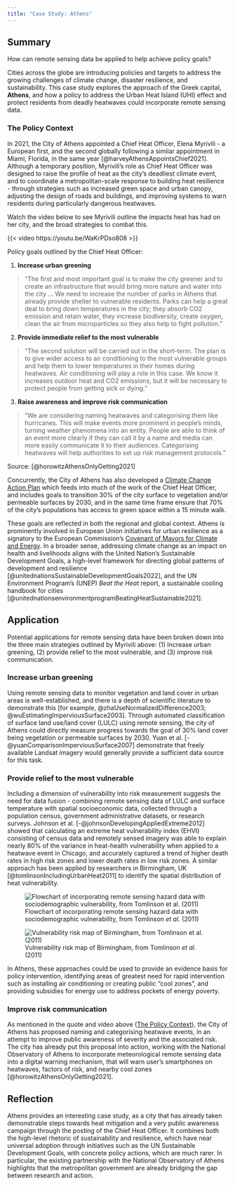 ```yaml
---
title: "Case Study: Athens"
---
```


## Summary

How can remote sensing data be applied to help achieve policy goals?

Cities across the globe are introducing policies and targets to address the growing challenges of climate change, disaster resilience, and sustainability. This case study explores the approach of the Greek capital, **Athens**, and how a policy to address the Urban Heat Island (UHI) effect and protect residents from deadly heatwaves could incorporate remote sensing data.

### The Policy Context

In 2021, the City of Athens appointed a Chief Heat Officer, Elena Myrivili - a European first, and the second globally following a similar appointment in Miami, Florida, in the same year [@harveyAthensAppointsChief2021]. Although a temporary position, Myrivili's role as Chief Heat Officer was designed to raise the profile of heat as the city's deadliest climate event, and to coordinate a metropolitan-scale response to building heat resilience - through strategies such as increased green space and urban canopy, adjusting the design of roads and buildings, and improving systems to warn residents during particularly dangerous heatwaves.

Watch the video below to see Myrivili outline the impacts heat has had on her city, and the broad strategies to combat this.

{{< video https://youtu.be/WaKrPDso808 >}}

Policy goals outlined by the Chief Heat Officer:

1.  **Increase urban greening**

> "The first and most important goal is to make the city greener and to create an infrastructure that would bring more nature and water into the city ... We need to increase the number of parks in Athens that already provide shelter to vulnerable residents. Parks can help a great deal to bring down temperatures in the city; they absorb CO2 emission and retain water, they increase biodiversity, create oxygen, clean the air from microparticles so they also help to fight pollution."

2.  **Provide immediate relief to the most vulnerable**

> "The second solution will be carried out in the short-term. The plan is to give wider access to air conditioning to the most vulnerable groups and help them to lower temperatures in their homes during heatwaves. Air conditioning will play a role in this case. We know it increases outdoor heat and CO2 emissions, but it will be necessary to protect people from getting sick or dying."

3.  **Raise awareness and improve risk communication**

> "We are considering naming heatwaves and categorising them like hurricanes. This will make events more prominent in people's minds, turning weather phenomena into an entity. People are able to think of an event more clearly if they can call it by a name and media can more easily communicate it to their audiences. Categorising heatwaves will help authorities to set up risk management protocols."

Source: [@horowitzAthensOnlyGetting2021]

Concurrently, the City of Athens has also developed a [Climate Change Action Plan](https://www.cityofathens.gr/poio-einai-to-schedio-drasis-tis-athinas/ "Note: this page is in Greek") which feeds into much of the work of the Chief Heat Officer, and includes goals to transition 30% of the city surface to vegetation and/or permeable surfaces by 2030, and in the same time frame ensure that 70% of the city's populations has access to green space within a 15 minute walk.

These goals are reflected in both the regional and global context. Athens is prominently involved in European Union initiatives for urban resilience as a signatory to the European Commission's [Covenant of Mayors for Climate and Energy](https://eu-mayors.ec.europa.eu/en/home). In a broader sense, addressing climate change as an impact on health and livelihoods aligns with the United Nation's Sustainable Development Goals, a high-level framework for directing global patterns of development and resilience [@unitednationsSustainableDevelopmentGoals2022], and the UN Environment Program's (UNEP) *Beat the Heat* report, a sustainable cooling handbook for cities [@unitednationsenvironmentprogramBeatingHeatSustainable2021].

## Application

Potential applications for remote sensing data have been broken down into the three main strategies outlined by Myrivili above: (1) Increase urban greening, (2) provide relief to the most vulnerable, and (3) improve risk communication.

### Increase urban greening

Using remote sensing data to monitor vegetation and land cover in urban areas is well-established, and there is a depth of scientific literature to demonstrate this [for example, @zhaUseNormalizedDifference2003; @wuEstimatingImperviousSurface2003]. Through automated classification of surface land use/land cover (LULC) using remote sensing, the city of Athens could directly measure progress towards the goal of 30% land cover being vegetation or permeable surfaces by 2030. Yuan et al. [-@yuanComparisonImperviousSurface2007] demonstrate that freely available Landsat imagery would generally provide a sufficient data source for this task.

### Provide relief to the most vulnerable

Including a dimension of vulnerability into risk measurement suggests the need for data fusion - combining remote sensing data of LULC and surface temperature with spatial socioeconomic data, collected through a population census, government administrative datasets, or research surveys. Johnson et al. [-@johnsonDevelopingAppliedExtreme2012] showed that calculating an extreme heat vulnerability index (EHVI) consisting of census data and remotely sensed imagery was able to explain nearly 80% of the variance in heat-health vulnerability when applied to a heatwave event in Chicago, and accurately captured a trend of higher death rates in high risk zones and lower death rates in low risk zones. A similar approach has been applied by researchers in Birmingham, UK [@tomlinsonIncludingUrbanHeat2011] to identify the spatial distribution of heat vulnerability.

![Flowchart of incorporating remote sensing hazard data with sociodemographic vulnerability, from Tomlinson *et al.* (2011)](img/tomlinson-2011-flowchart.png){fig-align="center"}

![Vulnerability risk map of Birmingham, from Tomlinson *et al.* (2011)](img/tomlinson-2011-birmingham-map3.png)

In Athens, these approaches could be used to provide an evidence basis for policy intervention, identifying areas of greatest need for rapid intervention such as installing air conditioning or creating public "cool zones", and providing subsidies for energy use to address pockets of energy poverty.

### Improve risk communication

As mentioned in the quote and video above ([The Policy Context]), the City of Athens has proposed naming and categorising heatwave events, in an attempt to improve public awareness of severity and the associated risk. The city has already put this proposal into action, working with the National Observatory of Athens to incorporate meteorological remote sensing data into a digital warning mechanism, that will warn user's smartphones on heatwaves, factors of risk, and nearby cool zones [@horowitzAthensOnlyGetting2021].

## Reflection

Athens provides an interesting case study, as a city that has already taken demonstrable steps towards heat mitigation and a very public awareness campaign through the posting of the Chief Heat Officer. It combines both the high-level rhetoric of sustainability and resilience, which have near universal adoption through initiatives such as the UN Sustainable Development Goals, with concrete policy actions, which are much rarer. In particular, the existing partnership with the National Observatory of Athens highlights that the metropolitan government are already bridging the gap between research and action.

